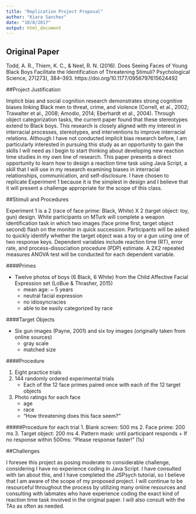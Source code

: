 ```yaml
---
title: "Replication Project Proposal"
author: "Kiara Sanchez"
date: "10/8/2017"
output: html_document
---
```


## Original Paper

Todd, A. R., Thiem, K. C., & Neel, R. N. (2016). Does Seeing Faces of Young Black Boys Facilitate the Identification of Threatening Stimuli? Psychological Science, 27(273), 384–393. https://doi.org/10.1177/0956797615624492


##Project Justification 

Implicit bias and social cognition research demonstrates strong cognitive biases linking Black men to threat, crime, and violence (Correll, et al., 2002; Trawalter et al., 2008; Amodio, 2014; Eberhardt et al., 2004). Through object categorization tasks, the current paper found that these stereotypes extend to Black boys. This research is closely aligned with my interest in interracial processes, stereotypes, and interventions to improve interracial relations. Although I have not conducted implicit bias research before, I am particularly interested in pursuing this study as an opportunity to gain the skills I will need as I begin to start thinking about developing new reaction time studies in my own line of research. This paper presents a direct opportunity to learn how to design a reaction time task using Java Script, a skill that I will use in my research examining biases in interracial relationships, communication, and self-disclosure. I have chosen to replicate Experiment 1 because it is the simplest in design and I believe that it will present a challenge appropriate for the scope of this class. 


##Stimuli and Procedures 

Experiment 1 is a 2 (race of face prime: Black, White) X 2 (target object: toy, gun) design. White participants on MTurk will complete a weapon identification task in which two images (face prime first, target object second) flash on the monitor in quick succession. Participants will be asked to quickly identify whether the target object was a toy or a gun using one of two response keys. Dependent variables include reaction time (RT), error rate, and process-dissociation procedure (PDP) estimate. A 2X2 repeated measures ANOVA test will be conducted for each dependent variable. 

####Primes

* Twelve photos of boys (6 Black, 6 White) from the Child Affective Facial Expression set (LoBue & Thrasher, 2015)
    + mean age: ~ 5 years 
    + neutral facial expression 
    + no idiosyncracies 
    + able to be easily categorized by race 
  
####Target Objects

* Six gun images (Payne, 2001) and six toy images (originally taken from online sources)
    + gray scale
    + matched size

####Procedure 

1. Eight practice trials 
2. 144 randomly ordered experimental trials
    + Each of the 12 face primes paired once with each of the 12 target objects
3. Photo ratings for each face
    + age 
    + race 
    + "How threatening does this face seem?"

#####Procedure for each trial 
1. Blank screen: 500 ms 
2. Face prime: 200 ms 
3. Target object: 200 ms 
4. Pattern mask: until participant responds 
    + If no response within 500ms: "Please response faster!" (1s)


##Challenges 

I foresee this project as posing moderate to considerable challenge, considering I have no experience coding in Java Script. I have consulted with Ian about this, and I have completed the JSPsych tutorial, so I believe that I am aware of the scope of my proposed project. I will continue to be resourceful throughout the process by utilizing many online resources and consulting with labmates who have experience coding the exact kind of reaction time task involved in the original paper. I will also consult with the TAs as often as needed. 




